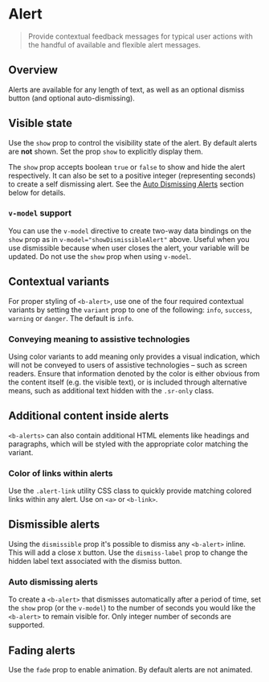 


<Meta of={Alert} />

# Alert

> Provide contextual feedback messages for typical user actions with the handful of available and
> flexible alert messages.

## Overview

Alerts are available for any length of text, as well as an optional dismiss button (and optional
auto-dismissing).

<Canvas of={Alert.Overview} />

## Visible state

Use the `show` prop to control the visibility state of the alert. By default alerts are **not**
shown. Set the prop `show` to explicitly display them.

The `show` prop accepts boolean `true` or `false` to show and hide the alert respectively. It can
also be set to a positive integer (representing seconds) to create a self dismissing alert. See the
[Auto Dismissing Alerts](#auto-dismissing-alerts) section below for details.

### `v-model` support

You can use the `v-model` directive to create two-way data bindings on the `show` prop as in
`v-model="showDismissibleAlert"` above. Useful when you use dismissible because when user closes the
alert, your variable will be updated. Do not use the `show` prop when using `v-model`.

## Contextual variants

For proper styling of `<b-alert>`, use one of the four required contextual variants by setting the
`variant` prop to one of the following: `info`, `success`, `warning` or `danger`. The default is
`info`.

<Canvas of={Alert.ContextualVariants} />

### Conveying meaning to assistive technologies

Using color variants to add meaning only provides a visual indication, which will not be conveyed to
users of assistive technologies – such as screen readers. Ensure that information denoted by the
color is either obvious from the content itself (e.g. the visible text), or is included through
alternative means, such as additional text hidden with the `.sr-only` class.

## Additional content inside alerts

`<b-alerts>` can also contain additional HTML elements like headings and paragraphs, which will be
styled with the appropriate color matching the variant.

<Canvas of={Alert.AdditionalContent} />

### Color of links within alerts

Use the `.alert-link` utility CSS class to quickly provide matching colored links within any alert.
Use on `<a>` or `<b-link>`.

<Canvas of={Alert.AlertLinks} />

## Dismissible alerts

Using the `dismissible` prop it's possible to dismiss any `<b-alert>` inline. This will add a close
`X` button. Use the `dismiss-label` prop to change the hidden label text associated with the dismiss
button.

<Canvas of={Alert.AlertDismissible} />

### Auto dismissing alerts

To create a `<b-alert>` that dismisses automatically after a period of time, set the `show` prop (or
the `v-model`) to the number of seconds you would like the `<b-alert>` to remain visible for. Only
integer number of seconds are supported.

<Canvas of={Alert.AutoDismissible} />

## Fading alerts

Use the `fade` prop to enable animation. By default alerts are not animated.

<Canvas of={Alert.FadingAlerts} />

